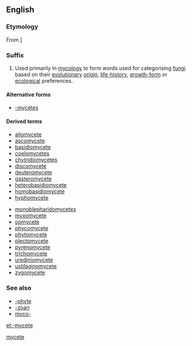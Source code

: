 ==English==

===Etymology===
From {{etyl|NL.|en}} {{ety|grc|en}}] {{m|grc|μύκης||mushroom, fungus, mushroom-shaped objects}}

===Suffix===
{{head|en|suffixes}}

# {{context|biology|lang=en}} Used primarily in [[mycology]] to form words used for categorising [[fungi]] based on their [[evolutionary]] [[origin]], [[life-history]], [[growth-form]] or [[ecological]] preferences.

====Alternative forms====
*[[-mycetes]]

====Derived terms====
{{rel-top|terms with suffix ''-mycete''}}
* [[allomycete]]
* [[ascomycete]]
* [[basidiomycete]]
* [[coelomycetes]]
* [[chytridiomycetes]]
* [[discomycete]]
* [[deuteromycete]]
* [[gasteromycete]]
* [[heterobasidiomycete]]
* [[homobasidiomycete]]
* [[hyphomycete]]
{{rel-mid}}
* [[monoblepharidomycetes]]
* [[myxomycete]]
* [[oomycete]]
* [[phycomycete]]
* [[phytomycete]]
* [[plectomycete]]
* [[pyrenomycete]]
* [[trichomycete]]
* [[urediniomycete]]
* [[ustilaginomycete]]
* [[zygomycete]]
{{rel-bottom}}

===See also===
* [[-phyte]]
* [[-zoan]]
* [[myco-]]

[[Category:English suffixes|mycete]]

[[et:-mycete]]